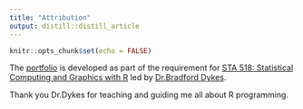 ```yaml
---
title: "Attribution"
output: distill::distill_article
---
```


```r
knitr::opts_chunk$set(echo = FALSE)
```

The [portfolio](https://sajalshres.github.io/sta-518-portfolio/) is developed as part of the requirement for [STA 518:  Statistical Computing and Graphics with R](https://dykesb.netlify.app/courses/sta518/) led by [Dr.Bradford Dykes](https://dykesb.netlify.app/).

Thank you Dr.Dykes for teaching and guiding me all about R programming.

